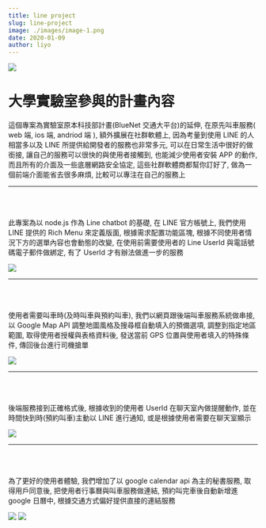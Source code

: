 ```yaml
---
title: line project
slug: line-project
image: ./images/image-1.png
date: 2020-01-09
author: liyo
---
```


![](images/image-1.png)

# 大學實驗室參與的計畫內容

這個專案為實驗室原本科技部計畫(BlueNet 交通大平台)的延伸, 在原先叫車服務( web 端, ios 端, andriod 端 ), 額外擴展在社群軟體上, 因為考量到使用 LINE 的人相當多以及 LINE 所提供給開發者的服務也非常多元, 可以在日常生活中很好的做銜接, 讓自己的服務可以很快的與使用者接觸到, 也能減少使用者安裝 APP 的動作, 而且所有的介面及一些底層網路安全協定, 這些社群軟體商都幫你訂好了, 做為一個前端介面能省去很多麻煩, 比較可以專注在自己的服務上

---

<br />
<br />

此專案為以 node.js 作為 Line chatbot 的基礎, 在 LINE 官方帳號上, 我們使用 LINE 提供的 Rich Menu 來定義版面, 根據需求配置功能區塊, 根據不同使用者情況下方的選單內容也會動態的改變, 在使用前需要使用者的 Line UserId 與電話號碼電子郵件做綁定, 有了 UserId 才有辦法做進一步的服務

![](images/combine.png)

---

<br />
<br />

使用者需要叫車時(及時叫車與預約叫車), 我們以網頁跟後端叫車服務系統做串接, 以 Google Map API 調整地圖風格及搜尋框自動填入的預備選項, 調整到指定地區範圍, 取得使用者授權與表格資料後, 發送當前 GPS 位置與使用者填入的特殊條件, 傳回後台進行司機搶單

![](images/combine2.png)

---

<br />
<br />

後端服務接到正確格式後, 根據收到的使用者 UserId 在聊天室內做提醒動作, 並在時間快到時(預約叫車)主動以 LINE 進行通知, 或是根據使用者需要在聊天室顯示

![](images/combine3.png)

---

<br />
<br />

為了更好的使用者體驗, 我們增加了以 google calendar api 為主的秘書服務, 取得用戶同意後, 把使用者行事曆與叫車服務做連結, 預約叫完車後自動新增進 google 日曆中, 根據交通方式偏好提供直接的連結服務

![](images/combine4.png)
![](images/combine5.png)
